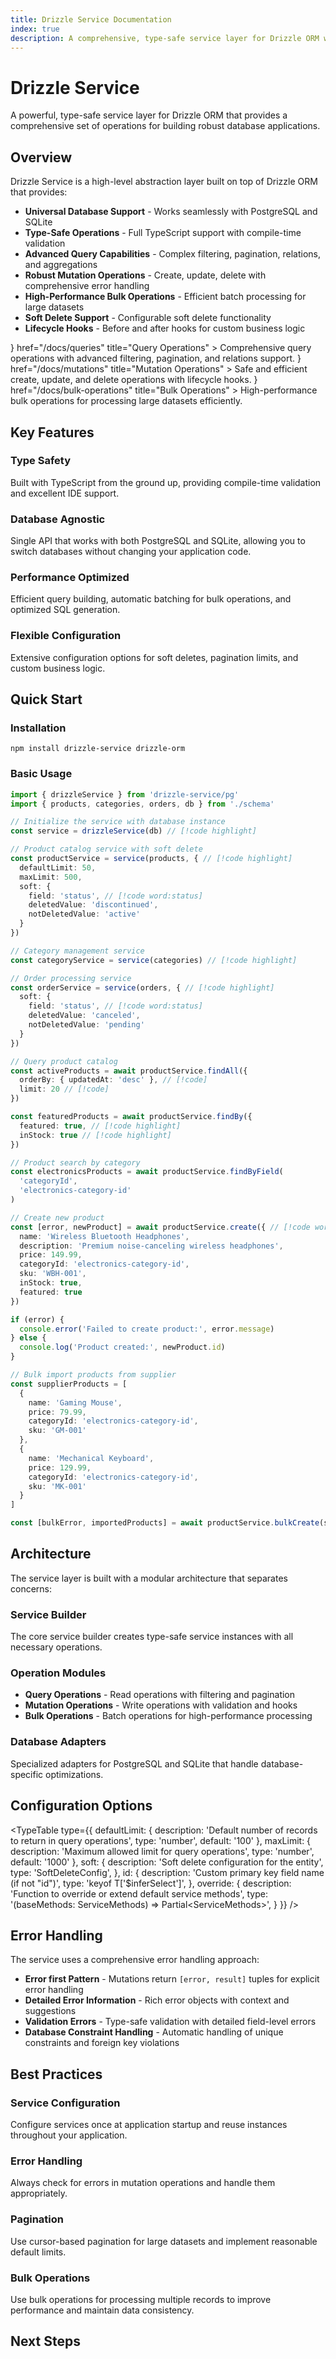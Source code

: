 ```yaml
---
title: Drizzle Service Documentation
index: true
description: A comprehensive, type-safe service layer for Drizzle ORM with support for PostgreSQL and SQLite, featuring advanced query capabilities, mutations, and bulk operations
---
```


# Drizzle Service

A powerful, type-safe service layer for Drizzle ORM that provides a comprehensive set of operations for building robust database applications.

## Overview

Drizzle Service is a high-level abstraction layer built on top of Drizzle ORM that provides:

- **Universal Database Support** - Works seamlessly with PostgreSQL and SQLite
- **Type-Safe Operations** - Full TypeScript support with compile-time validation
- **Advanced Query Capabilities** - Complex filtering, pagination, relations, and aggregations
- **Robust Mutation Operations** - Create, update, delete with comprehensive error handling
- **High-Performance Bulk Operations** - Efficient batch processing for large datasets
- **Soft Delete Support** - Configurable soft delete functionality
- **Lifecycle Hooks** - Before and after hooks for custom business logic

<Cards>
  <Card 
    icon={<Database />}
    href="/docs/queries" 
    title="Query Operations"
  >
    Comprehensive query operations with advanced filtering, pagination, and relations support.
  </Card>
  <Card 
    icon={<Zap />}
    href="/docs/mutations" 
    title="Mutation Operations"
  >
    Safe and efficient create, update, and delete operations with lifecycle hooks.
  </Card>
  <Card 
    icon={<Shield />}
    href="/docs/bulk-operations" 
    title="Bulk Operations"
  >
    High-performance bulk operations for processing large datasets efficiently.
  </Card>
</Cards>

## Key Features

### Type Safety
Built with TypeScript from the ground up, providing compile-time validation and excellent IDE support.

### Database Agnostic
Single API that works with both PostgreSQL and SQLite, allowing you to switch databases without changing your application code.

### Performance Optimized
Efficient query building, automatic batching for bulk operations, and optimized SQL generation.

### Flexible Configuration
Extensive configuration options for soft deletes, pagination limits, and custom business logic.

## Quick Start

### Installation

```npm
npm install drizzle-service drizzle-orm
```

### Basic Usage

```typescript title="E-commerce Product Management"
import { drizzleService } from 'drizzle-service/pg'
import { products, categories, orders, db } from './schema'

// Initialize the service with database instance
const service = drizzleService(db) // [!code highlight]

// Product catalog service with soft delete
const productService = service(products, { // [!code highlight]
  defaultLimit: 50,
  maxLimit: 500,
  soft: {
    field: 'status', // [!code word:status]
    deletedValue: 'discontinued',
    notDeletedValue: 'active'
  }
})

// Category management service
const categoryService = service(categories) // [!code highlight]

// Order processing service
const orderService = service(orders, { // [!code highlight]
  soft: {
    field: 'status', // [!code word:status]
    deletedValue: 'canceled',
    notDeletedValue: 'pending'
  }
})

// Query product catalog
const activeProducts = await productService.findAll({
  orderBy: { updatedAt: 'desc' }, // [!code]
  limit: 20 // [!code]
})

const featuredProducts = await productService.findBy({ 
  featured: true, // [!code highlight]
  inStock: true // [!code highlight]
})

// Product search by category
const electronicsProducts = await productService.findByField(
  'categoryId', 
  'electronics-category-id'
)

// Create new product
const [error, newProduct] = await productService.create({ // [!code word:create]
  name: 'Wireless Bluetooth Headphones',
  description: 'Premium noise-canceling wireless headphones',
  price: 149.99,
  categoryId: 'electronics-category-id',
  sku: 'WBH-001',
  inStock: true,
  featured: true
})

if (error) {
  console.error('Failed to create product:', error.message)
} else {
  console.log('Product created:', newProduct.id)
}

// Bulk import products from supplier
const supplierProducts = [
  {
    name: 'Gaming Mouse',
    price: 79.99,
    categoryId: 'electronics-category-id',
    sku: 'GM-001'
  },
  {
    name: 'Mechanical Keyboard',
    price: 129.99,
    categoryId: 'electronics-category-id', 
    sku: 'MK-001'
  }
]

const [bulkError, importedProducts] = await productService.bulkCreate(supplierProducts) // [!code word:bulkCreate]
```

## Architecture

The service layer is built with a modular architecture that separates concerns:

### Service Builder
The core service builder creates type-safe service instances with all necessary operations.

### Operation Modules
- **Query Operations** - Read operations with filtering and pagination
- **Mutation Operations** - Write operations with validation and hooks  
- **Bulk Operations** - Batch operations for high-performance processing

### Database Adapters
Specialized adapters for PostgreSQL and SQLite that handle database-specific optimizations.

## Configuration Options

<TypeTable
  type={{
    defaultLimit: {
      description: 'Default number of records to return in query operations',
      type: 'number',
      default: '100'
    },
    maxLimit: {
      description: 'Maximum allowed limit for query operations',
      type: 'number',
      default: '1000'
    },
    soft: {
      description: 'Soft delete configuration for the entity',
      type: 'SoftDeleteConfig<T>',
    },
    id: {
      description: 'Custom primary key field name (if not "id")',
      type: 'keyof T[\'$inferSelect\']',
    },
    override: {
      description: 'Function to override or extend default service methods',
      type: '(baseMethods: ServiceMethods<T>) => Partial<ServiceMethods<T>>',
    }
  }}
/>

## Error Handling

The service uses a comprehensive error handling approach:

- **Error first Pattern** - Mutations return `[error, result]` tuples for explicit error handling
- **Detailed Error Information** - Rich error objects with context and suggestions
- **Validation Errors** - Type-safe validation with detailed field-level errors
- **Database Constraint Handling** - Automatic handling of unique constraints and foreign key violations

## Best Practices

### Service Configuration
Configure services once at application startup and reuse instances throughout your application.

### Error Handling
Always check for errors in mutation operations and handle them appropriately.

### Pagination
Use cursor-based pagination for large datasets and implement reasonable default limits.

### Bulk Operations
Use bulk operations for processing multiple records to improve performance and maintain data consistency.

## Next Steps

<DocsCategory url="/queries" />

<DocsCategory url="/mutations" />

<DocsCategory url="/bulk-operations" />